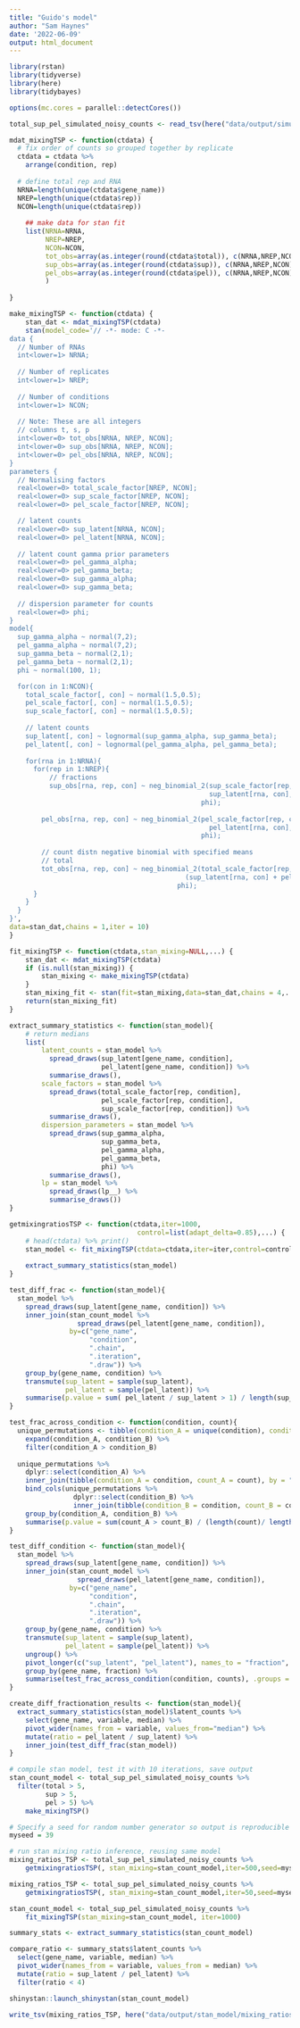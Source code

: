 ```yaml
---
title: "Guido's model"
author: "Sam Haynes"
date: '2022-06-09'
output: html_document
---
```


```r
library(rstan)
library(tidyverse)
library(here)
library(tidybayes)

options(mc.cores = parallel::detectCores())

total_sup_pel_simulated_noisy_counts <- read_tsv(here("data/output/simulated_counts/total_sup_pel_simulated_noisy_skewed_multi_condition_counts.tsv"))
```

```r
mdat_mixingTSP <- function(ctdata) {
  # fix order of counts so grouped together by replicate
  ctdata = ctdata %>%
    arrange(condition, rep)
  
  # define total rep and RNA
  NRNA=length(unique(ctdata$gene_name))
  NREP=length(unique(ctdata$rep))
  NCON=length(unique(ctdata$rep))
  
    ## make data for stan fit
    list(NRNA=NRNA,
         NREP=NREP,
         NCON=NCON,
         tot_obs=array(as.integer(round(ctdata$total)), c(NRNA,NREP,NCON)),
         sup_obs=array(as.integer(round(ctdata$sup)), c(NRNA,NREP,NCON)),
         pel_obs=array(as.integer(round(ctdata$pel)), c(NRNA,NREP,NCON))
         )
    
}

make_mixingTSP <- function(ctdata) {
    stan_dat <- mdat_mixingTSP(ctdata)
    stan(model_code='// -*- mode: C -*-
data {
  // Number of RNAs
  int<lower=1> NRNA; 
  
  // Number of replicates
  int<lower=1> NREP; 
  
  // Number of conditions
  int<lower=1> NCON;
  
  // Note: These are all integers
  // columns t, s, p
  int<lower=0> tot_obs[NRNA, NREP, NCON];
  int<lower=0> sup_obs[NRNA, NREP, NCON];
  int<lower=0> pel_obs[NRNA, NREP, NCON];
}
parameters {
  // Normalising factors
  real<lower=0> total_scale_factor[NREP, NCON];
  real<lower=0> sup_scale_factor[NREP, NCON];
  real<lower=0> pel_scale_factor[NREP, NCON];

  // latent counts
  real<lower=0> sup_latent[NRNA, NCON];
  real<lower=0> pel_latent[NRNA, NCON];
  
  // latent count gamma prior parameters
  real<lower=0> pel_gamma_alpha;
  real<lower=0> pel_gamma_beta;
  real<lower=0> sup_gamma_alpha;
  real<lower=0> sup_gamma_beta;
  
  // dispersion parameter for counts
  real<lower=0> phi;
}
model{
  sup_gamma_alpha ~ normal(7,2);
  pel_gamma_alpha ~ normal(7,2);
  sup_gamma_beta ~ normal(2,1);
  pel_gamma_beta ~ normal(2,1);
  phi ~ normal(100, 1);

  for(con in 1:NCON){
    total_scale_factor[, con] ~ normal(1.5,0.5);
    pel_scale_factor[, con] ~ normal(1.5,0.5);
    sup_scale_factor[, con] ~ normal(1.5,0.5);
   
    // latent counts
    sup_latent[, con] ~ lognormal(sup_gamma_alpha, sup_gamma_beta);
    pel_latent[, con] ~ lognormal(pel_gamma_alpha, pel_gamma_beta);
      
    for(rna in 1:NRNA){
      for(rep in 1:NREP){
          // fractions
          sup_obs[rna, rep, con] ~ neg_binomial_2(sup_scale_factor[rep, con] *
                                                  sup_latent[rna, con],
                                                phi);
                                              
        pel_obs[rna, rep, con] ~ neg_binomial_2(pel_scale_factor[rep, con] *
                                                  pel_latent[rna, con],
                                                phi);
  
        // count distn negative binomial with specified means
        // total
        tot_obs[rna, rep, con] ~ neg_binomial_2(total_scale_factor[rep, con] *
                                            (sup_latent[rna, con] + pel_latent[rna,con]),
                                          phi);
      }
    }
  }
}',
data=stan_dat,chains = 1,iter = 10)
}

fit_mixingTSP <- function(ctdata,stan_mixing=NULL,...) {
    stan_dat <- mdat_mixingTSP(ctdata)
    if (is.null(stan_mixing)) {
        stan_mixing <- make_mixingTSP(ctdata)
    }
    stan_mixing_fit <- stan(fit=stan_mixing,data=stan_dat,chains = 4,...)
    return(stan_mixing_fit)
}

extract_summary_statistics <- function(stan_model){
    # return medians
    list(
        latent_counts = stan_model %>% 
          spread_draws(sup_latent[gene_name, condition],
                       pel_latent[gene_name, condition]) %>%
          summarise_draws(),
        scale_factors = stan_model %>% 
          spread_draws(total_scale_factor[rep, condition],
                       pel_scale_factor[rep, condition],
                       sup_scale_factor[rep, condition]) %>%
          summarise_draws(),
        dispersion_parameters = stan_model %>% 
          spread_draws(sup_gamma_alpha,
                       sup_gamma_beta,
                       pel_gamma_alpha,
                       pel_gamma_beta,
                       phi) %>%
          summarise_draws(),
        lp = stan_model %>% 
          spread_draws(lp__) %>%
          summarise_draws())
}

getmixingratiosTSP <- function(ctdata,iter=1000,
                                control=list(adapt_delta=0.85),...) {
    # head(ctdata) %>% print()
    stan_model <- fit_mixingTSP(ctdata=ctdata,iter=iter,control=control,...)
    
    extract_summary_statistics(stan_model)
}

test_diff_frac <- function(stan_model){
  stan_model %>% 
    spread_draws(sup_latent[gene_name, condition]) %>%
    inner_join(stan_count_model %>% 
                 spread_draws(pel_latent[gene_name, condition]),
               by=c("gene_name",
                    "condition",
                    ".chain",
                    ".iteration",
                    ".draw")) %>%
    group_by(gene_name, condition) %>%
    transmute(sup_latent = sample(sup_latent),
              pel_latent = sample(pel_latent)) %>%
    summarise(p.value = sum( pel_latent / sup_latent > 1) / length(sup_latent), .groups = "drop")
}

test_frac_across_condition <- function(condition, count){
  unique_permutations <- tibble(condition_A = unique(condition), condition_B = unique(condition)) %>% 
    expand(condition_A, condition_B) %>% 
    filter(condition_A > condition_B)
  
  unique_permutations %>%
    dplyr::select(condition_A) %>%
    inner_join(tibble(condition_A = condition, count_A = count), by = "condition_A") %>%
    bind_cols(unique_permutations %>%
                dplyr::select(condition_B) %>%
                inner_join(tibble(condition_B = condition, count_B = count), by = "condition_B")) %>%
    group_by(condition_A, condition_B) %>%
    summarise(p.value = sum(count_A > count_B) / (length(count)/ length(unique(condition))), .groups = "drop")
}

test_diff_condition <- function(stan_model){
  stan_model %>% 
    spread_draws(sup_latent[gene_name, condition]) %>%
    inner_join(stan_count_model %>% 
                 spread_draws(pel_latent[gene_name, condition]),
               by=c("gene_name",
                    "condition",
                    ".chain",
                    ".iteration",
                    ".draw")) %>%
    group_by(gene_name, condition) %>%
    transmute(sup_latent = sample(sup_latent),
              pel_latent = sample(pel_latent)) %>%
    ungroup() %>%
    pivot_longer(c("sup_latent", "pel_latent"), names_to = "fraction", values_to = "counts") %>%
    group_by(gene_name, fraction) %>%
    summarise(test_frac_across_condition(condition, counts), .groups = "drop")
}

create_diff_fractionation_results <- function(stan_model){
  extract_summary_statistics(stan_model)$latent_counts %>% 
    select(gene_name, variable, median) %>% 
    pivot_wider(names_from = variable, values_from="median") %>% 
    mutate(ratio = pel_latent / sup_latent) %>% 
    inner_join(test_diff_frac(stan_model))
}

```

```r

# compile stan model, test it with 10 iterations, save output
stan_count_model <- total_sup_pel_simulated_noisy_counts %>%
  filter(total > 5,
         sup > 5,
         pel > 5) %>%
    make_mixingTSP()

# Specify a seed for random number generator so output is reproducible
myseed = 39

# run stan mixing ratio inference, reusing same model
mixing_ratios_TSP <- total_sup_pel_simulated_noisy_counts %>%
    getmixingratiosTSP(, stan_mixing=stan_count_model,iter=500,seed=myseed)

mixing_ratios_TSP <- total_sup_pel_simulated_noisy_counts %>%
    getmixingratiosTSP(, stan_mixing=stan_count_model,iter=50,seed=myseed)

stan_count_model <- total_sup_pel_simulated_noisy_counts %>%
    fit_mixingTSP(stan_mixing=stan_count_model, iter=1000)

summary_stats <- extract_summary_statistics(stan_count_model)

compare_ratio <- summary_stats$latent_counts %>%
  select(gene_name, variable, median) %>%
  pivot_wider(names_from = variable, values_from = median) %>%
  mutate(ratio = sup_latent / pel_latent) %>%
  filter(ratio < 4)

shinystan::launch_shinystan(stan_count_model)

```

```r
write_tsv(mixing_ratios_TSP, here("data/output/stan_model/mixing_ratios_TSP_latent.tsv"))
```
